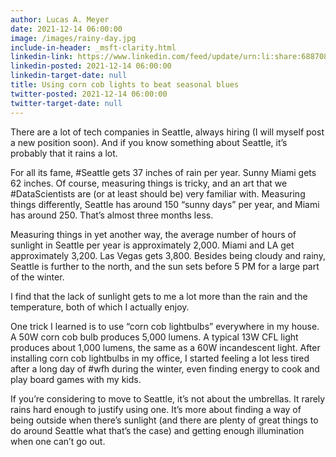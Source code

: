 ```yaml
---
author: Lucas A. Meyer
date: 2021-12-14 06:00:00
image: /images/rainy-day.jpg
include-in-header: _msft-clarity.html
linkedin-link: https://www.linkedin.com/feed/update/urn:li:share:6887089031746854912
linkedin-posted: 2021-12-14 06:00:00
linkedin-target-date: null
title: Using corn cob lights to beat seasonal blues
twitter-posted: 2021-12-14 06:00:00
twitter-target-date: null
---
```


There are a lot of tech companies in Seattle, always hiring (I will myself post a new position soon). And if you know something about Seattle, it's probably that it rains a lot.

For all its fame, #Seattle gets 37 inches of rain per year. Sunny Miami gets 62 inches. Of course, measuring things is tricky, and an art that we #DataScientists are (or at least should be) very familiar with. Measuring things differently, Seattle has around 150 "sunny days" per year, and Miami has around 250. That's almost three months less.

Measuring things in yet another way, the average number of hours of sunlight in Seattle per year is approximately 2,000. Miami and LA get approximately 3,200. Las Vegas gets 3,800. Besides being cloudy and rainy, Seattle is further to the north, and the sun sets before 5 PM for a large part of the winter. 

I find that the lack of sunlight gets to me a lot more than the rain and the temperature, both of which I actually enjoy.

One trick I learned is to use "corn cob lightbulbs" everywhere in my house. A 50W corn cob bulb produces 5,000 lumens. A typical 13W CFL light produces about 1,000 lumens, the same as a 60W incandescent light. After installing corn cob lightbulbs in my office, I started feeling a lot less tired after a long day of #wfh during the winter, even finding energy to cook and play board games with my kids.

If you're considering to move to Seattle, it's not about the umbrellas. It rarely rains hard enough to justify using one. It's more about finding a way of being outside when there's sunlight (and there are plenty of great things to do around Seattle what that's the case) and getting enough illumination when one can't go out.

